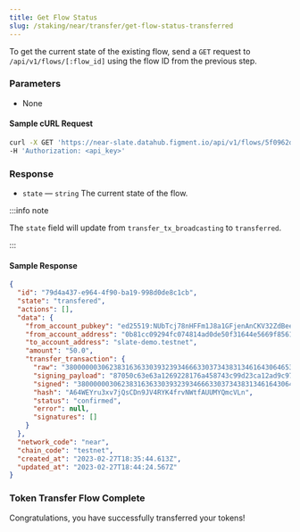 ```yaml
---
title: Get Flow Status
slug: /staking/near/transfer/get-flow-status-transferred
---
```


To get the current state of the existing flow, send a `GET` request to `/api/v1/flows/[:flow_id]` using the flow ID from the previous step.

### Parameters

- None

#### Sample cURL Request

```bash
curl -X GET 'https://near-slate.datahub.figment.io/api/v1/flows/5f0962d5-fba0-453c-bf35-0dad79624b59' \
-H 'Authorization: <api_key>'
```

### Response

- `state` &mdash; `string` The current state of the flow.

:::info note

The `state` field will update from `transfer_tx_broadcasting` to `transferred`.

:::

#### Sample Response

```json {3}
{
  "id": "79d4a437-e964-4f90-ba19-998d0de8c1cb",
  "state": "transfered",
  "actions": [],
  "data": {
    "from_account_pubkey": "ed25519:NUbTcj78nHFFm1J8a1GFjenAnCKV32ZdBeeqem8oyLV",
    "from_account_address": "0b81cc09294fc074814ad0de50f31644e5669f856105399b.testnet",
    "to_account_address": "slate-demo.testnet",
    "amount": "50.0",
    "transfer_transaction": {
      "raw": "380000003062383163633039323934666330373438313461643064653530663331363434653536363966383536313035333939622e746573746e657400058065d39e25bf5038afbacc1b7312c5dc3761770626288020d783f8685058aa432e4c11c36b000012000000736c6174652d64656d6f2e746573746e657415143914926d227d21ea635e6ae70a967ad19ad74dd305ac3a556968fd9039170100000003000000726906646ee95b290000000000",
      "signing_payload": "87050c63e63a1269228176a458743c99d23ca12ad9c9758a42c10e56799dc8c3",
      "signed": "380000003062383163633039323934666330373438313461643064653530663331363434653536363966383536313035333939622e746573746e657400058065d39e25bf5038afbacc1b7312c5dc3761770626288020d783f8685058aa432e4c11c36b000012000000736c6174652d64656d6f2e746573746e657415143914926d227d21ea635e6ae70a967ad19ad74dd305ac3a556968fd9039170100000003000000726906646ee95b2900000000000069cab19548fcac9253ef66fde2853aa46611ac42aeae30d4109fae9a026de1ba67a4c55fe576a019898e8a1b817c93d02779dfd1be63fde390e0bf576cb67404",
      "hash": "A64WEYru3xv7jQsCDn9JV4RYK4frvNWtfAUUMYQmcVLn",
      "status": "confirmed",
      "error": null,
      "signatures": []
    }
  },
  "network_code": "near",
  "chain_code": "testnet",
  "created_at": "2023-02-27T18:35:44.613Z",
  "updated_at": "2023-02-27T18:44:24.567Z"
}
```

### Token Transfer Flow Complete

Congratulations, you have successfully transferred your tokens!
